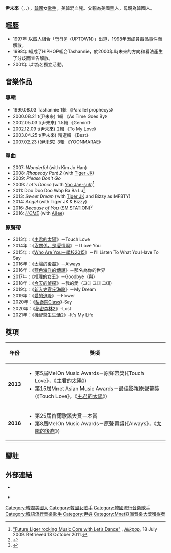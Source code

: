 {{藝人
|姓名 = 尹美萊
|類型 = 女歌手
|圖片 = Yoon Mi-rae.jpg
|圖片尺寸 = 220px
|圖片簡介 = 尹美萊於2010年的演唱會上登台演出
|本名 = Natasha Shanta Reid
|外文名 = 윤미래
|外文 = ko
|羅馬拼音 = Yoon Mi-rae
|英文名 = Natasha Shanta Reid
|暱稱 = t
|其他藝名 = Tasha Reid, Baby Tasha, t, Yoonmirae
|國籍 = {{US}}<br>{{ROK}}
|出生日期 = {{birth_date_and_age|1981|05|31}}
|出生地點 = {{US}}[[德克薩斯州|德克薩斯州]][[胡德堡|胡德堡]]
|宗教信仰 = 
|配偶 =  Tiger JK
|兒女 =  Jordan（子）
|語言 = [[英語|英語]]、[[韓語|韓語]]
|職業 = [[歌手|歌手]]
|教育程度 = 
|出道作品 = 
|出道日期 = 1997年
|代表作品 = 
|活躍年代 = 1997年至今
|唱片公司 = 
|經紀公司 = Feel Ghood Music
|相關團體 = 
|網站 = 
}}

'''尹未來'''（{{kor|k='''윤미래'''|rm='''Yoon Mi-rae'''}}，{{lang-en|'''Natasha Shanta Reid'''}}，{{bd|1981年|5月31日}}），[[韓國|韓國]]女[[歌手|歌手]]，美韓混血兒。父親為美國黑人，母親為韓國人。

== 經歷 ==
*1997年 以四人組合「업타운（UPTOWN）」出道，1998年因成員毒品事件而解散。
*1998年 組成了HIPHOP組合Tashannie，於2000年時未來的方向和看法產生了分歧而宣告解散。
*2001年 以t為名獨立活動。

== 音樂作品 ==
=== 專輯 ===
*1999.08.03 Tashannie 1輯 《Parallel prophecys》
*2000.08.21 t(尹未來) 1輯 《As Time Goes By》
*2002.05.03 t(尹未來) 1.5輯 《Gemini》
*2002.12.09 t(尹未來) 2輯 《To My Love》
*2003.04.25 t(尹未來) 精選輯 《Best》
*2007.02.23 t(尹未來) 3輯 《YOONMARAE》

=== 單曲 ===
* 2007: ''Wonderful'' (with Kim Jo Han)
* 2008: ''Rhapsody Part 2'' (with [[Tiger_JK|Tiger JK]])
* 2009: ''Please Don't Go''
* 2009: ''Let's Dance'' (with [[Yoo_Jae-suk|Yoo Jae-suk]])<ref>[http://www.allkpop.com/2009/07/future_liger_rocking_music_core "Future Liger rocking Music Core with Let’s Dance"] {{webarchive|url=https://web.archive.org/web/20120428111453/http://www.allkpop.com/2009/07/future_liger_rocking_music_core |date=2012-04-28 }}, ''[[Allkpop|Allkpop]]'', 18 July 2009. Retrieved 18 October 2011.</ref>
* 2011: Doo Doo Doo Wop Ba Ba Lu<ref>{{cite web|url=http://www.allkpop.com/2011/07/tiger-jks-mv-for-doo-doo-doo-wop-ba-ba-lu-to-be-released-with-yoon-mi-rae-making-a-cameo-appearance|title=iger JK’s MV for "Doo Doo Doo Wop Ba Ba Lu" to be released with Yoon Mi Rae making a cameo appearance|date=2011-07-22|website=[[Allkpop|Allkpop]]|accessdate=2011-10-18|archive-date=2011-09-27|archive-url=https://web.archive.org/web/20110927094134/http://www.allkpop.com/2011/07/tiger-jks-mv-for-doo-doo-doo-wop-ba-ba-lu-to-be-released-with-yoon-mi-rae-making-a-cameo-appearance|dead-url=no}}</ref>
* 2013: ''Sweet Dream'' (with [[Tiger_JK|Tiger JK]] and Bizzy as MFBTY)
* 2014: ''Angel'' (with Tiger JK & Bizzy)
* 2016: ''Because of You'' ([[SM_STATION|SM STATION]])<ref>{{cite web|url=http://www.allkpop.com/article/2016/02/yoon-mi-rae-says-its-all-because-of-you-as-the-third-artist-to-sing-for-sm-entertainments-station|title=Yoon Mi Rae says it's all 'Because of You' as the third artist to sing for SM Entertainment's 'Station'|date=2016-02-25|website=[[Allkpop|Allkpop]]|accessdate=2012-02-26|archive-date=2016-02-26|archive-url=https://web.archive.org/web/20160226102955/http://www.allkpop.com/article/2016/02/yoon-mi-rae-says-its-all-because-of-you-as-the-third-artist-to-sing-for-sm-entertainments-station|dead-url=no}}</ref>
* 2016: ''[https://www.youtube.com/watch?v=kPv0V1DGLC8 HOME] {{Wayback|url=https://www.youtube.com/watch?v=kPv0V1DGLC8 |date=20161007225404 }}'' (with [[Ailee|Ailee]])

=== 原聲帶 ===
*2013年：《[[主君的太陽|主君的太陽]]》－Touch Love
*2014年：《[[沒關係，是愛情啊|沒關係，是愛情啊]]》－I Love You
*2015年：《[[Who_Are_You－學校2015|Who Are You－學校2015]]》－I'll Listen To What You Have To Say 
*2016年：《[[太陽的後裔|太陽的後裔]]》－Always
*2016年：《[[藍色海洋的傳說|藍色海洋的傳說]]》－那名為你的世界
*2017年：《[[推理的女王|推理的女王]]》－Goodbye（與{{link-ko|Ann|앤 (가수)}}）
*2018年：《[[今天的偵探|今天的偵探]]》－我的愛（그대 그대 그대）
*2019年：《[[新入史官丘海昤|新入史官丘海昤]]》－My Dream
*2019年：《[[愛的迫降|愛的迫降]]》－Flower
*2020年：《[[梨泰院Class|梨泰院Class]]》-Say
*2020年：《[[秘密森林2|秘密森林2]]》-Lost
*2021年：《[[機智醫生生活2|機智醫生生活2]]》-It's My Life

== 獎項 ==
{|class="wikitable" width=60%
! 年份
! 獎項
|-
|align="center"|'''2013'''
|align="left"|
* 第5屆MelOn Music Awards－原聲帶獎(《Touch Love》，《[[主君的太陽|主君的太陽]]》)
* 第15屆Mnet Asian Music Awards－最佳影視原聲帶獎(《Touch Love》，《[[主君的太陽|主君的太陽]]》)
|-
|align="center"|'''2016'''
|align="left"|
* 第25屆首爾歌謠大賞－本賞
* 第8屆MelOn Music Awards－原聲帶獎(《Always》，《[[太陽的後裔|太陽的後裔]]》)
|}

==腳註==
{{reflist}}

==外部連結==
{{portal box|人物|大韓民國}}
* {{Instagram|yoonmirae}} 
* {{twitter|Yoonmirae}} {{ko}}

{{Fantastic Duo}}
{{Authority control}}

{{DEFAULTSORT:Yoon, Mi-rae}}
[[Category:韓裔美國人|Category:韓裔美國人]]
[[Category:韓國女歌手|Category:韓國女歌手]]
[[Category:韓國流行音樂歌手|Category:韓國流行音樂歌手]]
[[Category:韓語流行音樂歌手|Category:韓語流行音樂歌手]]
[[Category:尹姓|Category:尹姓]]
[[Category:Mnet亞洲音樂大獎獲得者|Category:Mnet亞洲音樂大獎獲得者]]